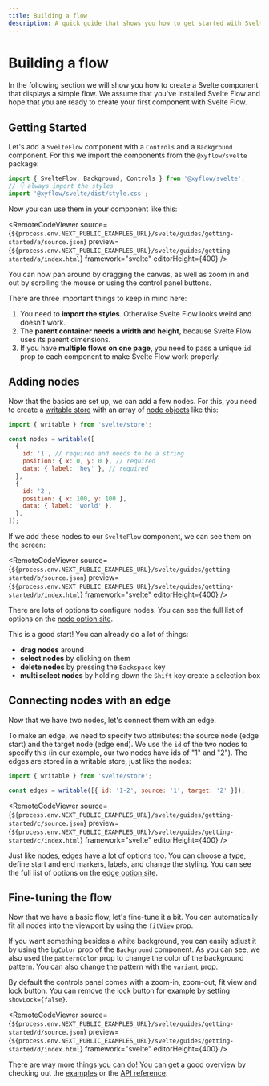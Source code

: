 ```yaml
---
title: Building a flow
description: A quick guide that shows you how to get started with Svelte Flow
---
```


# Building a flow


In the following section we will show you how to create a Svelte component that displays a simple flow. We assume that you've installed Svelte Flow and hope that you are ready to create your first component with Svelte Flow.

## Getting Started

Let's add a `SvelteFlow` component with a `Controls` and a `Background` component. For this we import the components from the `@xyflow/svelte` package:

```js
import { SvelteFlow, Background, Controls } from '@xyflow/svelte';
// 👇 always import the styles
import '@xyflow/svelte/dist/style.css';
```

Now you can use them in your component like this:

<RemoteCodeViewer
  source={`${process.env.NEXT_PUBLIC_EXAMPLES_URL}/svelte/guides/getting-started/a/source.json`}
  preview={`${process.env.NEXT_PUBLIC_EXAMPLES_URL}/svelte/guides/getting-started/a/index.html`}
  framework="svelte"
  editorHeight={400}
/>

You can now pan around by dragging the canvas, as well as zoom in and out by scrolling the mouse or using the control panel buttons.

There are three important things to keep in mind here:

1. You need to **import the styles**. Otherwise Svelte Flow looks weird and doesn't work.
2. The **parent container needs a width and height**, because Svelte Flow uses its parent dimensions.
3. If you have **multiple flows on one page**, you need to pass a unique `id` prop to each component to make Svelte Flow work properly.

## Adding nodes

Now that the basics are set up, we can add a few nodes. For this, you need to create a [writable store](https://svelte.dev/docs/svelte-store#writable) with an array of [node objects](/api-reference/types/node) like this:

```js
import { writable } from 'svelte/store';

const nodes = writable([
  {
    id: '1', // required and needs to be a string
    position: { x: 0, y: 0 }, // required
    data: { label: 'hey' }, // required
  },
  {
    id: '2',
    position: { x: 100, y: 100 },
    data: { label: 'world' },
  },
]);
```

If we add these nodes to our `SvelteFlow` component, we can see them on the screen:

<RemoteCodeViewer
  source={`${process.env.NEXT_PUBLIC_EXAMPLES_URL}/svelte/guides/getting-started/b/source.json`}
  preview={`${process.env.NEXT_PUBLIC_EXAMPLES_URL}/svelte/guides/getting-started/b/index.html`}
  framework="svelte"
  editorHeight={400}
/>

There are lots of options to configure nodes. You can see the full list of options on the [node option site](/api-reference/types/node).

This is a good start! You can already do a lot of things:

- **drag nodes** around
- **select nodes** by clicking on them
- **delete nodes** by pressing the `Backspace` key
- **multi select nodes** by holding down the `Shift` key create a selection box

## Connecting nodes with an edge

Now that we have two nodes, let's connect them with an edge.

To make an edge, we need to specify two attributes: the source node (edge start) and the target node (edge end). We use the `id` of the two nodes to specify this (in our example, our two nodes have ids of "1" and "2"). The edges are stored in a writable store, just like the nodes:

```js
import { writable } from 'svelte/store';

const edges = writable([{ id: '1-2', source: '1', target: '2' }]);
```

<RemoteCodeViewer
  source={`${process.env.NEXT_PUBLIC_EXAMPLES_URL}/svelte/guides/getting-started/c/source.json`}
  preview={`${process.env.NEXT_PUBLIC_EXAMPLES_URL}/svelte/guides/getting-started/c/index.html`}
  framework="svelte"
  editorHeight={400}
/>

Just like nodes, edges have a lot of options too. You can choose a type, define start and end markers, labels, and change the styling. You can see the full list of options on the [edge option site](/api-reference/types/edge).

## Fine-tuning the flow

Now that we have a basic flow, let's fine-tune it a bit. You can automatically fit all nodes into the viewport by using the `fitView` prop.

If you want something besides a white background, you can easily adjust it by using the `bgColor` prop of the `Background` component. As you can see, we also used the `patternColor` prop to change the color of the background pattern. You can also change the pattern with the `variant` prop.

By default the controls panel comes with a zoom-in, zoom-out, fit view and lock button. You can remove the lock button for example by setting `showLock={false}`.

<RemoteCodeViewer
  source={`${process.env.NEXT_PUBLIC_EXAMPLES_URL}/svelte/guides/getting-started/d/source.json`}
  preview={`${process.env.NEXT_PUBLIC_EXAMPLES_URL}/svelte/guides/getting-started/d/index.html`}
  framework="svelte"
  editorHeight={400}
/>

There are way more things you can do! You can get a good overview by checking out the [examples](/examples) or the [API reference](/api-reference).

